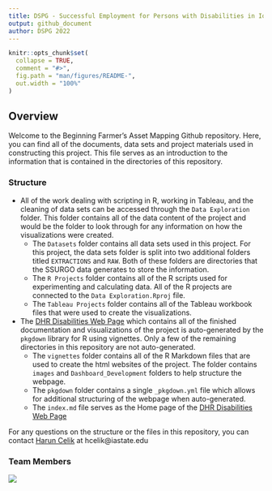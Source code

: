 ```yaml
---
title: DSPG - Successful Employment for Persons with Disabilities in Iowa
output: github_document
author: DSPG 2022
---
```


<!-- README.md is generated from README.Rmd. Please edit that file -->

```r
knitr::opts_chunk$set(
  collapse = TRUE,
  comment = "#>",
  fig.path = "man/figures/README-",
  out.width = "100%"
)
```

<!-- badges: start -->
<!-- badges: end -->

## Overview

Welcome to the Beginning Farmer's Asset Mapping Github repository. Here, you can find all of the documents, data sets and project materials used in constructing this project. This file serves as an introduction to the information that is contained in the directories of this repository.

### Structure

-  All of the work dealing with scripting in R, working in Tableau, and the cleaning of data sets can be accessed through the `Data Exploration` folder. This folder contains all of the data content of the project and would be the folder to look through for any information on how the visualizations were created. 
    + The `Datasets` folder contains all data sets used in this project. For this project, the data sets folder is split into two additional folders titled `EXTRACTIONS` and `RAW`. Both of these folders are directories that the SSURGO data generates to store the information. 
    + The `R Projects` folder contains all of the R scripts used for experimenting and calculating data. All of the R projects are connected to the `Data Exploration.Rproj` file.
    + The `Tableau Projects` folder contains all of the Tableau workbook files that were used to create the visualizations.



- The [DHR Disabilities Web Page](https://dspg-2022.github.io/DHR-Disabilities/) which contains all of the finished documentation and visualizations of the project is auto-generated by the `pkgdown` library for R using vignettes. Only a few of the remaining directories in this repository are not auto-generated.
    + The `vignettes` folder contains all of the R Markdown files that are used to create the html websites of the project. The folder contains `images` and `Dashboard_Development` folders to help structure the webpage.
    + The `pkgdown` folder contains a single `_pkgdown.yml` file which allows for additional structuring of the webpage when auto-generated.
    + The `index.md` file serves as the Home page of the [DHR Disabilities Web Page](https://dspg-2022.github.io/DHR-Disabilities/)
    
For any questions on the structure or the files in this repository, you can contact [Harun Celik](https://github.com/HarunCelikOtto) at hcelik@iastate.edu

### Team Members

![](man/figures/DHR.jpg)
